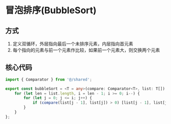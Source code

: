 
# 冒泡排序(BubbleSort)

## 方式

1. 定义双循环，外层指向最后一个未排序元素，内层指向首元素
1. 每个指向的元素与前一个元素作比较，如果前一个元素大，则交换两个元素



## 核心代码

```ts
import { Comparator } from '@/shared';

export const bubbleSort = <T = any>(compare: Comparator<T>, list: T[]) => {
    for (let len = list.length, i = len - 1; i >= 0; i--) {
        for (let j = 0; j <= i; j++) {
            if (compare(list[j - 1], list[j]) > 0) [list[j - 1], list[j]] = [list[j], list[j - 1]];
        }
    }
};

```